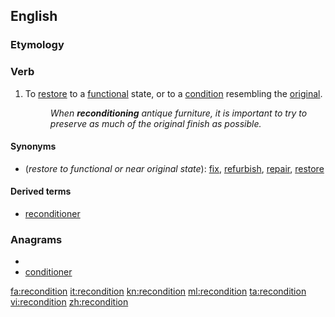 ==English==

===Etymology===

{{prefix|re|condition}}

===Verb===
{{en-verb}}

# To [[restore]] to a [[functional]] state, or to a [[condition]] resembling the [[original]].
#:''When '''reconditioning''' antique furniture, it is important to try to preserve as much of the original finish as possible.''

====Synonyms====
*(''restore to functional or near original state''): [[fix]], [[refurbish]], [[repair]], [[restore]]

====Derived terms====
*[[reconditioner]]

===Anagrams===
* {{alphagram|cdeiinnoort}}
* [[conditioner#English|conditioner]]

[[fa:recondition]]
[[it:recondition]]
[[kn:recondition]]
[[ml:recondition]]
[[ta:recondition]]
[[vi:recondition]]
[[zh:recondition]]